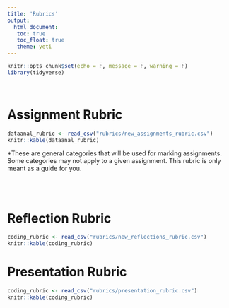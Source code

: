 ```yaml
---
title: 'Rubrics'
output: 
  html_document:
   toc: true
   toc_float: true
   theme: yeti
---
```


```r
knitr::opts_chunk$set(echo = F, message = F, warning = F)
library(tidyverse)
```

<br>

# Assignment Rubric

```r
dataanal_rubric <- read_csv("rubrics/new_assignments_rubric.csv")
knitr::kable(dataanal_rubric)
```

*These are general categories that will be used for marking assignments. Some categories may not apply to a given assignment.  This rubric is only meant as a guide for you.

<br>
<br>

# Reflection Rubric

```r
coding_rubric <- read_csv("rubrics/new_reflections_rubric.csv")
knitr::kable(coding_rubric)
```

# Presentation Rubric

```r
coding_rubric <- read_csv("rubrics/presentation_rubric.csv")
knitr::kable(coding_rubric)
```
